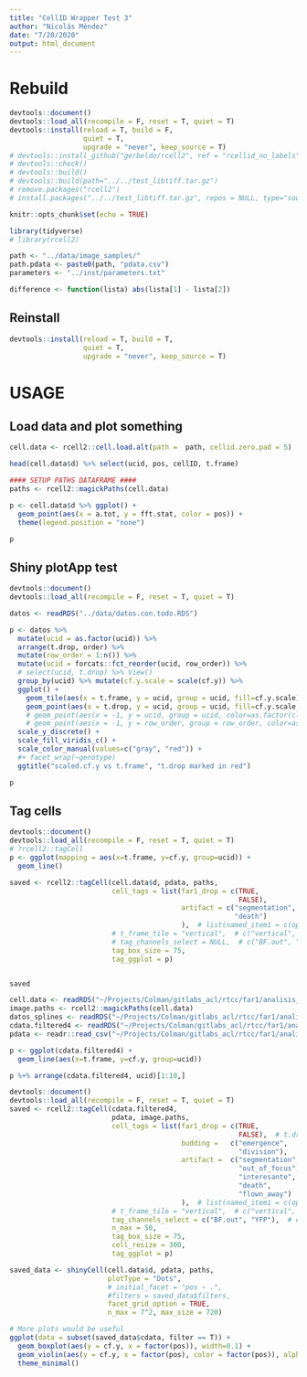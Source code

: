```yaml
---
title: "CellID Wrapper Test 3"
author: "Nicolás Méndez"
date: "7/20/2020"
output: html_document
---
```


# Rebuild

```r
devtools::document()
devtools::load_all(recompile = F, reset = T, quiet = T)
devtools::install(reload = T, build = F,
                  quiet = T,
                  upgrade = "never", keep_source = T)
# devtools::install_github("gerbeldo/rcell2", ref = "rcellid_no_labels")
# devtools::check()
# devtools::build()
# devtools::build(path="../../test_libtiff.tar.gz")
# remove.packages("rcell2")
# install.packages("../../test_libtiff.tar.gz", repos = NULL, type="source", clean = TRUE)
```

```r
knitr::opts_chunk$set(echo = TRUE)

library(tidyverse)
# library(rcell2)

path <- "../data/image_samples/"
path.pdata <- paste0(path, "pdata.csv")
parameters <- "../inst/parameters.txt"

difference <- function(lista) abs(lista[1] - lista[2])
```

## Reinstall

```r
devtools::install(reload = T, build = T,
                  quiet = T,
                  upgrade = "never", keep_source = T)
```


# USAGE

## Load data and plot something

```r
cell.data <- rcell2::cell.load.alt(path =  path, cellid.zero.pad = 5)

head(cell.data$d) %>% select(ucid, pos, cellID, t.frame)

#### SETUP PATHS DATAFRAME ####
paths <- rcell2::magickPaths(cell.data)

p <- cell.data$d %>% ggplot() + 
  geom_point(aes(x = a.tot, y = fft.stat, color = pos)) +
  theme(legend.position = "none")

p
```

## Shiny plotApp test

```r
devtools::document()
devtools::load_all(recompile = F, reset = T, quiet = T)

datos <- readRDS("../data/datos.con.todo.RDS")

p <- datos %>% 
  mutate(ucid = as.factor(ucid)) %>% 
  arrange(t.drop, order) %>% 
  mutate(row_order = 1:n()) %>% 
  mutate(ucid = forcats::fct_reorder(ucid, row_order)) %>%
  # select(ucid, t.drop) %>% View()
  group_by(ucid) %>% mutate(cf.y.scale = scale(cf.y)) %>% 
  ggplot() +
    geom_tile(aes(x = t.frame, y = ucid, group = ucid, fill=cf.y.scale)) +
    geom_point(aes(x = t.drop, y = ucid, group = ucid, fill=cf.y.scale, color = t.drop >= 0)) +
    # geom_point(aes(x = -1, y = ucid, group = ucid, color=as.factor(cluster))) +
    # geom_point(aes(x = -1, y = row_order, group = row_order, color=as.factor(genotype))) +
  scale_y_discrete() + 
  scale_fill_viridis_c() + 
  scale_color_manual(values=c("gray", "red")) +
  #+ facet_wrap(~genotype)
  ggtitle("scaled.cf.y vs t.frame", "t.drop marked in red")

p
```
## Tag cells

```r
devtools::document()
devtools::load_all(recompile = F, reset = T, quiet = T)
# ?rcell2::tagCell
p <- ggplot(mapping = aes(x=t.frame, y=cf.y, group=ucid)) + 
  geom_line()

saved <- rcell2::tagCell(cell.data$d, pdata, paths, 
                         cell_tags = list(far1_drop = c(TRUE,
                                                        FALSE),
                                          artifact = c("segmentation",
                                                       "death")
                                          ),  # list(named_item1 = c(option1, option2, ...), named_item2 ...)
                         # t_frame_tile = "vertical",  # c("vertical", "horizontal", "animate", "stack")
                         # tag_channels_select = NULL,  # c("BF.out", "BF", "YFP", ...)
                         tag_box_size = 75,
                         tag_ggplot = p)


saved
```


```r
cell.data <- readRDS("~/Projects/Colman/gitlabs_acl/rtcc/far1/analisis_Far1_arresto-lavado/output/cell.data20200728_a20c377c8979.RDS")
image.paths <- rcell2::magickPaths(cell.data)
datos_splines <- readRDS("~/Projects/Colman/gitlabs_acl/rtcc/far1/analisis_Far1_arresto-lavado/output//datos_splines_20200902_1bd5862e36193.RDS")
cdata.filtered4 <- readRDS("~/Projects/Colman/gitlabs_acl/rtcc/far1/analisis_Far1_arresto-lavado/output/cdata.filtered4_20200814_9a43be8ccdb.RDS")
pdata <- readr::read_csv("~/Projects/Colman/gitlabs_acl/rtcc/far1/analisis_Far1_arresto-lavado/data/arresto-lavado/Pre_alphaF/2019_11_20_Exp_Ali.csv")
```


```r
p <- ggplot(cdata.filtered4) + 
  geom_line(aes(x=t.frame, y=cf.y, group=ucid))

p %+% arrange(cdata.filtered4, ucid)[1:10,]
```


```r
devtools::document()
devtools::load_all(recompile = F, reset = T, quiet = T)
saved <- rcell2::tagCell(cdata.filtered4,
                         pdata, image.paths,
                         cell_tags = list(far1_drop = c(TRUE,
                                                        FALSE),  # t.drop aparente pero falso por algun artefacto
                                          budding =   c("emergence",
                                                        "division"),
                                          artifact =  c("segmentation",
                                                        "out_of_focus",
                                                        "interesante",
                                                        "death",
                                                        "flown_away")
                                          ),  # list(named_item1 = c(option1, option2, ...), named_item2 ...)
                         # t_frame_tile = "vertical",  # c("vertical", "horizontal", "animate", "stack")
                         tag_channels_select = c("BF.out", "YFP"),  # c("BF.out", "BF", "YFP", ...)
                         n_max = 50,
                         tag_box_size = 75,
                         cell_resize = 300,
                         tag_ggplot = p)
```


```r
saved_data <- shinyCell(cell.data$d, pdata, paths,
                        plotType = "Dots",
                        # initial_facet = "pos ~ .",
                        #filters = saved_data$filters,
                        facet_grid_option = TRUE,
                        n_max = 7^2, max_size = 720)

# More plots would be useful
ggplot(data = subset(saved_data$cdata, filter == T)) +
  geom_boxplot(aes(y = cf.y, x = factor(pos)), width=0.1) +
  geom_violin(aes(y = cf.y, x = factor(pos), color = factor(pos)), alpha = 0) +
  theme_minimal()
```

